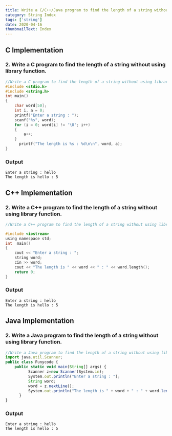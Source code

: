 ```yaml
---
title: Write a C/C++/Java program to find the length of a string without using library function.
category: String Index
tags: ['string']
date: 2020-04-16
thumbnailText: Index
---
```


## C Implementation
### 2. Write a C program to find the length of a string without using library function.
```c
//Write a C program to find the length of a string without using library function.
#include <stdio.h>
#include <string.h>
int main()
{
    char word[50];
    int i, a = 0;
    printf("Enter a string : ");
    scanf("%s", word);
    for (i = 0; word[i] != '\0'; i++)
    {
        a++;
    }
      printf("The length is %s : %d\n\n", word, a);
}
```
### Output
```
Enter a string : hello
The length is hello : 5
```
## C++ Implementation
### 2. Write a C++ program to find the length of a string without using library function.
```c
//Write a C++ program to find the length of a string without using library function.

#include <iostream>
using namespace std;
int  main()
{
    cout << "Enter a string : ";
    string word;
    cin >> word;
    cout << "The length is " << word << " : " << word.length();
    return 0;
}
```
### Output
```
Enter a string : hello
The length is hello : 5
```

## Java Implementation
### 2. Write a Java program to find the length of a string without using library function.
```js
//Write a Java program to find the length of a string without using library function.
import java.util.Scanner;
public class Funycode {
    public static void main(String[] args) {
          Scanner z=new Scanner(System.in);
          System.out.println("Enter a string : ");
          String word;
          word = z.nextLine();
          System.out.println("The length is " + word + " : " + word.length());
      }
}
```
### Output
```
Enter a string : hello
The length is hello : 5
```
